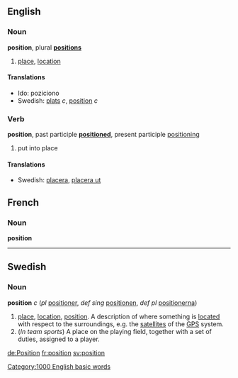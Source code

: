 ==English==
===Noun===
'''position''', plural '''[[positions]]'''

# [[place]], [[location]]

====Translations====
*Ido: poziciono
*Swedish: [[plats]] ''c'', [[position]] ''c''

===Verb===
'''position''', past participle '''[[positioned]]''', present participle [[positioning]]
# put into place

====Translations====
*Swedish: [[placera]], [[placera ut]]

==French==
===Noun===
'''position'''

-----

==Swedish==
===Noun===
'''position''' ''c'' (''pl'' [[positioner]], ''def sing'' [[positionen]], ''def pl'' [[positionerna]])

# [[place]], [[location]], [[position]]. A description of where something is [[located]] with respect to the surroundings, e.g. the [[satellite]]s of the [[GPS]] system.
# (''In team sports'') A place on the playing field, together with a set of duties, assigned to a player.

[[Category:1000 English basic words]]

[[de:Position]]
[[fr:position]]
[[sv:position]]